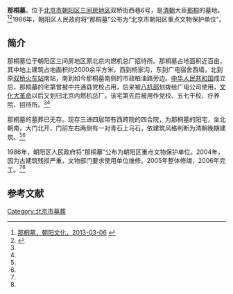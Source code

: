 {{文物保护单位
| 级别 = 市县级
| 省名 = 北京市
| 市/县名 = 北京市朝阳区
| 图片 = 
| 名称 = 那桐墓
| 编号 = 1-？
| 分类 = 古建筑
| 所在 = [[三间房地区|三间房地区]]双桥街西巷6号
| 时代 = 清
| 登录 = 1986年
}}

'''那桐墓'''，位于[[北京市|北京市]][[朝阳区_(北京市)|朝阳区]][[三间房地区|三间房地区]]双桥街西巷6号，是[[清朝|清朝]]大臣[[那桐|那桐]]的墓地。<ref name=cywh>[http://www.risingsun.org.cn/culherit/culold/8a24f0a03d34746f013d3ebeb3be0009.html 那桐墓，朝阳文化，2013-03-06] {{Wayback|url=http://www.risingsun.org.cn/culherit/culold/8a24f0a03d34746f013d3ebeb3be0009.html |date=20150924091324 }}</ref><ref name=cyszwh>{{Cite web |url=http://whfw.bjchy.gov.cn/whly/402883ef3e9195be013e93fcb7d8034a.html |title=那桐墓，朝阳数字文化网，2013-05-11 |access-date=2014-10-20 |archive-url=https://web.archive.org/web/20141019194525/http://whfw.bjchy.gov.cn/whly/402883ef3e9195be013e93fcb7d8034a.html |archive-date=2014-10-19 |dead-url=yes }}</ref>1986年，朝阳区人民政府将“那桐墓”公布为“北京市朝阳区重点文物保护单位”。

==简介==
那桐墓位于朝阳区三间房地区原北京内燃机总厂招待所。那桐墓占地面积近百亩，其中地上建筑占地面积约2000余平方米，西到杨家沟，东到广电宿舍西墙，北到原[[双桥站_(中国铁路)|双桥火车站]]南站，南到如今那桐墓南侧的市政柏油路旁边。[[中华人民共和国|中华人民共和国]]成立后，那桐墓的宅第曾被中共通县党校占用，后来被[[八机部|八机部]]划拨给广电公司使用，[[文化大革命|文化大革命]]以后又划归北京内燃机总厂。该宅第先后被用作党校、五七干校、疗养院、招待所。<ref name=cywh/><ref name=cyszwh/>

那桐墓的墓葬已无存。现存三进四层带有西跨院的四合院，为那桐墓的阳宅，坐北朝南，大门北开，门前左右两侧有一对青石上马石，依建筑风格判断为清朝晚期建筑。<ref name=cywh/><ref name=cyszwh/>

1986年，朝阳区人民政府将“那桐墓”公布为朝阳区重点文物保护单位。2004年，因为古建筑残损严重，文物部门要求使用单位维修。2005年整体修缮，2006年完工。<ref name=cywh/><ref name=cyszwh/>

==参考文献==
{{reflist}}

[[Category:北京市墓葬|Category:北京市墓葬]]